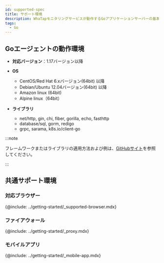 ```yaml
---
id: supported-spec
title: サポート環境
description: WhaTapモニタリングサービスが動作するGoアプリケーションサーバーの基本仕様について説明します。
tags:
  - Go
---
```


## Goエージェントの動作環境

-   **対応バージョン**：1.17バージョン以降

-   **OS**

    -   CentOS/Red Hat 6.xバージョン(64bit) 以降 
    -   Debian/Ubuntu 12.04バージョン(64bit) 以降
    -   Amazon linux (64bit)
    -   Alpine linux（64bit）

-   **ライブラリ**

    -   net/http, gin, chi, fiber, gorilla, echo, fasthttp
    -   database/sql, gorm, redigo
    -   grpc, sarama, k8s.io/client-go

:::note

フレームワークまたはライブラリの適用方法および例は、[GitHubサイト](https://github.com/whatap/go-api-example)を参照してください。

:::

## 共通サポート環境

### 対応ブラウザー

{@include: ../getting-started/_supported-browser.mdx}  

### ファイアウォール

{@include: ../getting-started/_proxy.mdx} 

### モバイルアプリ

{@include: ../getting-started/_mobile-app.mdx} 
